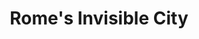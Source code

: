 ---
title: "Rome's Invisible City"
client: "BBC"
subtitle: ""
description: "BBC’s ONE’s 60 minute special Rome’s Invisible City follows ScanLAB Projects and presenters Alexander Armstrong and Dr Michael Scott as they explore the hidden underground secrets of Ancient Rome."
vimeo: "120708083"
tags: ['tv']
---